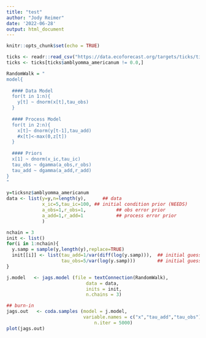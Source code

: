 ```yaml
---
title: "test"
author: "Jody Reimer"
date: '2022-06-28'
output: html_document
---
```


```r
knitr::opts_chunk$set(echo = TRUE)
```

```r
ticks <- readr::read_csv("https://data.ecoforecast.org/targets/ticks/ticks-targets.csv.gz", guess_max = 1e6)
ticks <- ticks[ticks$amblyomma_americanum != 0.0,]
```

```r
RandomWalk = "
model{
  
  #### Data Model
  for(t in 1:n){
    y[t] ~ dnorm(x[t],tau_obs)
  }
  
  #### Process Model
  for(t in 2:n){
    x[t]~ dnorm(y[t-1],tau_add)
    #x[t]<-max(0,z[t])
  }
  
  #### Priors
  x[1] ~ dnorm(x_ic,tau_ic)
  tau_obs ~ dgamma(a_obs,r_obs)
  tau_add ~ dgamma(a_add,r_add)
}
"
```

```r
y=ticksnz$amblyomma_americanum
data <- list(y=y,n=length(y),      ## data
             x_ic=5,tau_ic=100, ## initial condition prior (NEEDS)
             a_obs=1,r_obs=1,           ## obs error prior
             a_add=1,r_add=1            ## process error prior
             )
```

```r
nchain = 3
init <- list()
for(i in 1:nchain){
  y.samp = sample(y,length(y),replace=TRUE)
  init[[i]] <- list(tau_add=1/var(diff(log(y.samp))),  ## initial guess on process precision
                    tau_obs=5/var(log(y.samp)))        ## initial guess on obs precision
}
```

```r
j.model   <- jags.model (file = textConnection(RandomWalk),
                             data = data,
                             inits = init,
                             n.chains = 3)
```
```r
## burn-in
jags.out   <- coda.samples (model = j.model,
                            variable.names = c("x","tau_add","tau_obs"),
                                n.iter = 5000)
plot(jags.out)
```

